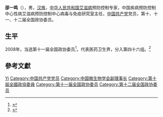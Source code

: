 '''邵一鸣'''（{{bd|1957年||}}），男，[[汉族|汉族]]，[[中华人民共和国|中华人民共和国]][[艾滋病|艾滋病]]预防控制专家，中国疾病预防控制中心性病艾滋病预防控制中心病毒与免疫研究室主任，[[中国共产党|中国共产党]]党员，第十、十一、十二届全国政协委员。

== 生平 ==
2008年，当选第十一届全国政协委员<ref>{{cite news|title=第十一届全国政协委员名单|url=http://www.indaa.com.cn/zt/2009qglh/zxzs/200903/t20090303_127573.html|accessdate=2013-04-09|newspaper=新华社北京1月25日电 中国人民政治协商会议第十一届全国委员会委员名单(共2237人，2008年1月25日政协第十届全国委员会常务委员会第二十次会议通过)|date=2008-01-25|deadurl=yes|archiveurl=https://web.archive.org/web/20130928014403/http://www.indaa.com.cn/zt/2009qglh/zxzs/200903/t20090303_127573.html|archivedate=2013-09-28}}</ref>，代表医药卫生界，分入第四十六组。<ref>{{cite news|title=全国政协信息-邵一鸣|url=http://www.cppcc.gov.cn/CMS/wylibary/showJcwyxtInfoWylibary.action?tabJcwyxt.guid=11W0015810&wytype=wjwy|accessdate=2013-04-11|newspaper=全国政协委员会|archive-date=2016-03-04|archive-url=https://web.archive.org/web/20160304111006/http://www.cppcc.gov.cn/CMS/wylibary/showJcwyxtInfoWylibary.action?tabJcwyxt.guid=11W0015810&wytype=wjwy|dead-url=no}}</ref>

== 參考文獻 ==
{{reflist}}

{{中国政治人物小作品}}
{{Navboxes
| title  = 邵一鸣在[[中国微生物学会|中国微生物学会]]的职务
| list1  =
{{中国微生物学会第十届理事会}}
{{中国微生物学会第十一届理事会}}
}}

{{Authority control}}
{{DEFAULTSORT:Shao邵}}
[[Category:邵姓|Yi]]
[[Category:中国共产党党员|Category:中国共产党党员]]
[[Category:中国微生物学会副理事长|Category:中国微生物学会副理事长]]
[[Category:第十屆全國政協委員|Category:第十屆全國政協委員]]
[[Category:第十一届全国政协委员|Category:第十一届全国政协委员]]
[[Category:第十二届全国政协委员|Category:第十二届全国政协委员]]